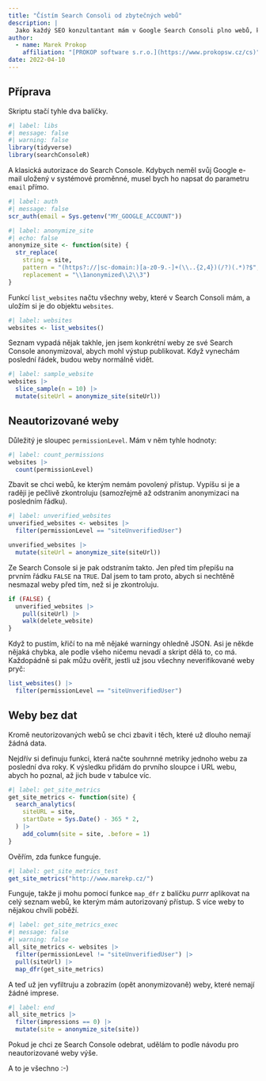 ```yaml
---
title: "Čístím Search Consoli od zbytečných webů"
description: |
  Jako každý SEO konzultantant mám v Google Search Consoli plno webů, ke kterým už nemám přístup, nebo které už dlouho nefungují. Napsal jsem si skript v R, který je odstraní. 
author:
  - name: Marek Prokop
    affiliation: "[PROKOP software s.r.o.](https://www.prokopsw.cz/cs)"
date: 2022-04-10
---
```


## Příprava

Skriptu stačí tyhle dva balíčky.

```r
#| label: libs
#| message: false
#| warning: false
library(tidyverse)
library(searchConsoleR)
```

A klasická autorizace do Search Console. Kdybych neměl svůj Google e-mail uložený v systémové proměnné, musel bych ho napsat do parametru `email` přímo.

```r
#| label: auth
#| message: false
scr_auth(email = Sys.getenv("MY_GOOGLE_ACCOUNT"))
```

```r
#| label: anonymize_site
#| echo: false
anonymize_site <- function(site) {
  str_replace(
    string = site,
    pattern = "(https?://|sc-domain:)[a-z0-9.-]+(\\..{2,4})(/?)(.*)?$", 
    replacement = "\\1anonymized\\2\\3")
}
```

Funkcí `list_websites` načtu všechny weby, které v Search Consoli mám, a uložím si je do objektu `websites`.

```r
#| label: websites
websites <- list_websites()
```

Seznam vypadá nějak takhle, jen jsem konkrétní weby ze své Search Console anonymizoval, abych mohl výstup publikovat. Když vynechám poslední řádek, budou weby normálně vidět.

```r
#| label: sample_website
websites |> 
  slice_sample(n = 10) |> 
  mutate(siteUrl = anonymize_site(siteUrl))
```

## Neautorizované weby

Důležitý je sloupec `permissionLevel`. Mám v něm tyhle hodnoty:

```r
#| label: count_permissions
websites |> 
  count(permissionLevel)
```

Zbavit se chci webů, ke kterým nemám povolený přístup. Vypíšu si je a raději je pečlivě zkontroluju (samozřejmě až odstraním anonymizaci na posledním řádku).

```r
#| label: unverified_websites
unverified_websites <- websites |> 
  filter(permissionLevel == "siteUnverifiedUser")

unverified_websites |> 
  mutate(siteUrl = anonymize_site(siteUrl))
```

Ze Search Console si je pak odstraním takto. Jen před tím přepíšu na prvním řádku `FALSE` na `TRUE`. Dal jsem to tam proto, abych si nechtěně nesmazal weby před tím, než si je zkontroluju.

```r
if (FALSE) {
  unverified_websites |> 
    pull(siteUrl) |> 
    walk(delete_website)
}
```

Když to pustím, křičí to na mě nějaké warningy ohledně JSON. Asi je někde nějaká chybka, ale podle všeho ničemu nevadí a skript dělá to, co má. Každopádně si pak můžu ověřit, jestli už jsou všechny neverifikované weby pryč:

```r
list_websites() |> 
  filter(permissionLevel == "siteUnverifiedUser")
```

## Weby bez dat

Kromě neutorizovaných webů se chci zbavit i těch, které už dlouho nemají žádná data.

Nejdřív si definuju funkci, která načte souhrnné metriky jednoho webu za poslední dva roky. K výsledku přidám do prvního sloupce i URL webu, abych ho poznal, až jich bude v tabulce víc.

```r
#| label: get_site_metrics
get_site_metrics <- function(site) {
  search_analytics(
    siteURL = site, 
    startDate = Sys.Date() - 365 * 2, 
  ) |> 
    add_column(site = site, .before = 1)
}
```

Ověřím, zda funkce funguje.

```r
#| label: get_site_metrics_test
get_site_metrics("http://www.marekp.cz/")
```

Funguje, takže ji mohu pomocí funkce `map_dfr` z balíčku *purrr* aplikovat na celý seznam webů, ke kterým mám autorizovaný přístup. S více weby to nějakou chvíli poběží.

```r
#| label: get_site_metrics_exec
#| message: false
#| warning: false
all_site_metrics <- websites |> 
  filter(permissionLevel != "siteUnverifiedUser") |> 
  pull(siteUrl) |> 
  map_dfr(get_site_metrics)
```

A teď už jen vyfiltruju a zobrazím (opět anonymizovaně) weby, které nemají žádné imprese.

```r
#| label: end
all_site_metrics |> 
  filter(impressions == 0) |> 
  mutate(site = anonymize_site(site))
```

Pokud je chci ze Search Console odebrat, udělám to podle návodu pro neautorizované weby výše.

A to je všechno :-)
